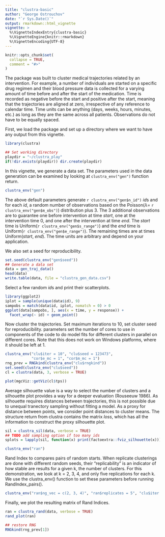 ```yaml
---
title: "clustra-basic"
author: "George Ostrouchov"
date: "`r Sys.Date()`"
output: rmarkdown::html_vignette
vignette: >
  %\VignetteIndexEntry{clustra-basic}
  %\VignetteEngine{knitr::rmarkdown}
  %\VignetteEncoding{UTF-8}
---
```


```r
knitr::opts_chunk$set(
  collapse = TRUE,
  comment = "#>"
)
```
The \pkg{clustra} package was built to cluster medical trajectories related by an intervention. For example, a number of individuals are started on a specific drug regimen and their blood pressure data is collected for a varying amount of time before and after the start of the medication. Time is recorded as negative before the start and positive after the start, meaning that the trajectories are aligned at zero, irrespective of any reference to calendar time. Time units can be anything (days, weeks, hours, minutes, etc.) as long as they are the same across all patients. Observations do not have to be equally spaced.

First, we load the package and set up a directory where we want to have any output from this vignette.
```r
library(clustra)

## Set working directory
playdir = "~/clustra_play"
if(!dir.exists(playdir)) dir.create(playdir)
```
In this vignette, we generate a data set. The parameters used in the data generation can be examined by looking at `clustra_env("gen")` function return.
```r
clustra_env("gen")
```
The above default parameters generate `r clustra_env("gen$n_id")` *id*s and for each *id*, a random number of observations based on the Poisson($\lambda =$ `r clustra_env("gen$m_obs")`) distribution plus 3. The 3 additional observations are to guarantee one before intervention at time *start*, one at the intervention time 0, and one after the intervention at time *end*. The *start* time is Uniform(`r clustra_env("gen$s_range")`) and the *end* time is Uniform(`r clustra_env("gen$e_range")`). The remaining times are at times Uniform(*start*, *end*). The time units are arbitrary and depend on your application.

We also set a seed for reproducibility.
```r
set.seed(clustra_env("gen$seed"))
## Generate a data set
data = gen_traj_data()
head(data)
write.table(data, file = "clustra_gen_data.csv")
```
Select a few random *id*s and print their scatterplots.
```r
library(ggplot2)
iplot = sample(unique(data$id), 9)
sampobs = match(data$id, iplot, nomatch = 0) > 0
ggplot(data[sampobs, ], aes(x = time, y = response)) +
  facet_wrap(~ id) + geom_point()
```
Now cluster the trajectories. Set maximum iterations to 10, set cluster seed for reproducibility. \code{cor} parameters set the number of cores to use in \code{mclapply} components of the code to do model fits for different clusters in parallel on different cores. Note that this does not work on Windows platforms, where it should be left at 1.
```r
clustra_env("clu$iter = 10", "clu$seed = 123473",
            "cor$e_mc = 1", "cor$m_mc = 1")
rng_prev = RNGkind(clustra_env("clu$rngkind"))
set.seed(clustra_env("clu$seed"))
cl = clustra(data, 3, verbose = TRUE)
```

```r
plot(mgcViz::getViz(cl$tps))
```
Average silhouette value is a way to select the number of clusters and a silhouette plot provides a way for a deeper evaluation (Rouseeuw 1986). As silhouette requires distances between trajectories, this is not possible due to unequal tranectory sampling without fitting a model. As a proxy for distance between points, we consider point distances to cluster means. The structure return from clustra contains the matrix *loss*, which has all the information to construct the proxy silhouette plot.
```r
sil = clustra_sil(data, verbose = TRUE)
## TODO add sampling option if too many ids
splots = lapply(sil, function(x) print(factoextra::fviz_silhouette(x)))
```

```r
clustra_env("ran")
```
Rand Index to compares pairs of random starts. When replicate clusterings are done with different random seeds, their "replicability" is an indicator of how stable are results for a given k, the number of clusters. For this demonstration, we look at k = 2, 3, 4, and only five replications for each k. We use the clustra_env() function to set these parameters before running RandIndex_pairs().
```r
clustra_env("ran$ng_vec = c(2, 3, 4)", "ran$replicates = 5", "clu$iter = 4")
```
Finally, we plot the resulting matrix of Rand Indices.
```r
ran = clustra_rand(data, verbose = TRUE)
rand_plot(ran)

## restore RNG
RNGkind(rng_prev[1])
```